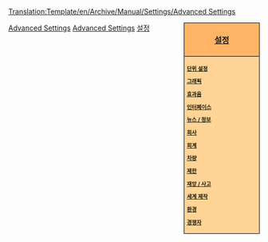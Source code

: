 <noinclude>[[Translation:Template/en/Archive/Manual/Settings/Advanced Settings]]</noinclude><noinclude></noinclude><div style="float:right; padding-left:12px; background:#ffffff;">
<div style="width:140px; border:1px solid #000000; background:#ffb466; padding:5px; -moz-border-radius-topleft:5px; -moz-border-radius-topright:5px; font-size: 12pt;">
<center><strong><font size="3">[[ko/Archive/Manual/Settings/설정|설정]]</font></strong></center>
</div>
<div style="width:140px;  border:1px solid black; border-top-width: 0px; background:#ffd496; padding:5px; -moz-border-radius-bottomleft:5px; -moz-border-radius-bottomright:8px; font-size: 8pt;">
<strong>
[[ko/Archive/Unmapped/설정/단위 설정|단위 설정]]

[[ko/Archive/Unmapped/설정/그래픽|그래픽]]

[[ko/Archive/Unmapped/설정/효과음|효과음]]

[[ko/설정/인터페이스|인터페이스]]

[[ko/설정/뉴스/정보|뉴스 / 정보]]

[[ko/설정/회사|회사]]

[[ko/설정/회계|회계]]

[[ko/설정/차량|차량]]

[[ko/설정/제한|제한]]

[[ko/설정/재앙/사고|재앙 / 사고]]

[[ko/설정/세계 제작|세계 제작]]

[[ko/설정/환경|환경]]

[[ko/설정/경쟁자|경쟁자]]
</strong>
</div>
</div><noinclude>
[[Category:en/Templates|Advanced Settings]][[Category:en/Navigation|Advanced Settings]][[Category:ko/한국어 문서|설정]]
</noinclude>